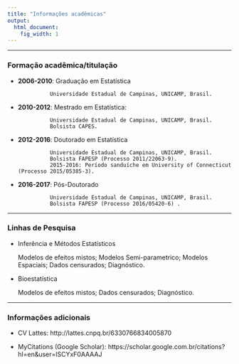 ```yaml
---
title: "Informações acadêmicas"
output:
  html_document:
    fig_width: 1
---
```


---- 

### Formação acadêmica/titulação


- **2006-2010**: Graduação em Estatística

                Universidade Estadual de Campinas, UNICAMP, Brasil.
    <!-- Universidade Estadual de Campinas, UNICAMP, Brasil. ![](imagens/logo-unicamp1.png){width=50px}  -->

- **2010-2012**: Mestrado em Estatística: 

                Universidade Estadual de Campinas, UNICAMP, Brasil.
                Bolsista CAPES.

- **2012-2016**: Doutorado em Estatística

                Universidade Estadual de Campinas, UNICAMP, Brasil.
                Bolsista FAPESP (Processo 2011/22063-9).
                2015-2016: Período sanduíche em University of Connecticut (Processo 2015/05385-3).

- **2016-2017**: Pós-Doutorado 
                
                Universidade Estadual de Campinas, UNICAMP, Brasil.
                Bolsista FAPESP (Processo 2016/05420-6) .

----

### Linhas de Pesquisa

- Inferência e Métodos Estatísticos

    Modelos de efeitos mistos; Modelos Semi-parametrico; Modelos Espaciais; Dados censurados; Diagnóstico.
    
- Bioestatística 

    Modelos de efeitos mistos; Dados censurados; Diagnóstico.

----

### Informações adicionais

- CV Lattes: http://lattes.cnpq.br/6330766834005870

- MyCitations (Google Scholar): https://scholar.google.com.br/citations?hl=en&user=lSCYxF0AAAAJ


